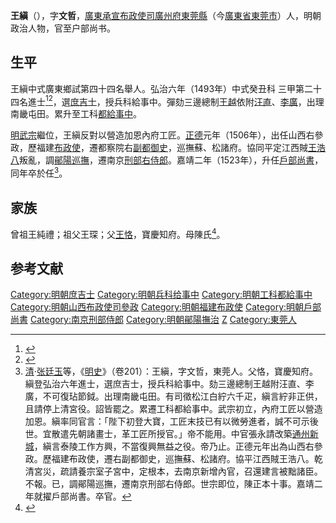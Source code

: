 {{明清人物信息框
| 姓名 = 王縝
| 原名 =
| 圖片名稱= 
| 圖片大小 =
| 圖片說明 = 
| 最高職務 =戶部尚書
| 國家 = 大明 
| 爵位 =
| 籍貫 = 廣東廣州府東莞縣
| 族裔 = 
| 字號 = 字文哲
| 諡號 =
| 出生日期 = 天順七年（1463年）
| 出生地點 = 
| 逝世日期 = 嘉靖二年（1523年） 
| 逝世地點 =
| 墓葬 =
| 配偶 = 
| 親屬 = 
| 出身 =
* 弘治六年癸丑科同進士出身
| 經歷 =
| 著作 =  
}}
'''王縝'''（{{bd|1463年||1523年|catIdx=W}}），字'''文哲'''，[[廣東承宣布政使司|廣東承宣布政使司]][[廣州府|廣州府]][[東莞縣|東莞縣]]（今[[廣東省|廣東省]][[東莞市|東莞市]]）人，明朝政治人物，官至户部尚书。

== 生平==
王縝中式廣東鄉試第四十四名舉人。弘治六年（1493年）中式癸丑科<!---會試第二百七十名--->三甲第二十四名進士<ref>{{Cite book|title=《[[皇明贡举考|皇明贡举考]]》卷五|last=（明）[[张朝瑞|张朝瑞]]|first=|publisher=《续修四库全书》史部第828册|year=|isbn=|location=|pages=}}</ref><ref>{{Cite book|title=贡举志五种 上|last=鲁小俊，江俊伟著|first=|publisher=武汉：武汉大学出版社|year=2009|isbn=978-7-307-07043-1|location=|pages=}}</ref>，選[[庶吉士|庶吉士]]，授兵科給事中。彈劾三邊總制[[王越|王越]]依附[[汪直|汪直]]、[[李廣|李廣]]，出理南畿屯田。累升至工科[[都給事中|都給事中]]。

[[明武宗|明武宗]]繼位，王縝反對以營造加恩內府工匠。[[正德_(明朝)|正德]]元年（1506年），出任山西右參政，歷福建[[布政使|布政使]]，遷都察院右[[副都御史|副都御史]]，巡撫蘇、松諸府。協同平定江西賊[[王浩八|王浩八]]叛亂，調[[鄖陽巡撫|鄖陽巡撫]]，遷南京[[刑部右侍郎|刑部右侍郎]]。嘉靖二年（1523年），升任[[戶部尚書|戶部尚書]]，同年卒於任<ref>[[清|清]]·[[张廷玉|张廷玉]]等，《[[明史|明史]]》（卷201）：王縝，字文哲，東莞人。父恪，寶慶知府。縝登弘治六年進士，選庶吉士，授兵科給事中。劾三邊總制王越附汪直、李廣，不可復玷節鉞。出理南畿屯田。有司徵松江白紵六千疋，縝言紵非正供，且請停上清宮役。詔皆罷之。累遷工科都給事中。武宗初立，內府工匠以營造加恩。縝率同官言：「陛下初登大寶，工匠末技已有以微勞進者，誠不可示後世。宜散遣先朝諸畫士，革工匠所授官。」帝不能用。中官張永請改築[[通州新城_(顺天府)|通州新城]]，縝言泰陵工作方興，不當復興無益之役。帝乃止。正德元年出為山西右參政。歷福建布政使，遷右副都御史，巡撫蘇、松諸府。協平江西賊王浩八。乾清宮災，疏請養宗室子宮中，定根本，去南京新增內官，召還建言被黜諸臣。不報。已，調鄖陽巡撫，遷南京刑部右侍郎。世宗即位，陳正本十事。嘉靖二年就擢戶部尚書。卒官。</ref>。

== 家族 ==
曾祖王純禮；祖父王琛；父[[王恪_(正統舉人)|王恪]]，寶慶知府。母陳氏<ref>{{Cite book|title=天一阁藏明代科举录选刊 登科录 点校本|last=龚延明主编|first=|publisher=宁波出版社|year=2016|isbn=978-7-5526-2320-8|location=宁波|pages=|quote=《天一閣藏明代科舉錄選刊.登科錄》之《弘治六年癸丑科進士登科錄》}}</ref>。

==参考文献==
{{reflist}}

{{弘治六年癸丑科殿試金榜}}
{{DEFAULTSORT:Wang王}}
[[Category:明朝庶吉士|Category:明朝庶吉士]]
[[Category:明朝兵科给事中|Category:明朝兵科给事中]]
[[Category:明朝工科都給事中|Category:明朝工科都給事中]]
[[Category:明朝山西布政使司參政|Category:明朝山西布政使司參政]]
[[Category:明朝福建布政使|Category:明朝福建布政使]]
[[Category:明朝戶部尚書|Category:明朝戶部尚書]]
[[Category:南京刑部侍郎|Category:南京刑部侍郎]]
[[Category:明朝鄖陽撫治|Category:明朝鄖陽撫治]]
[[Category:王姓|Z]]
[[Category:東莞人|Category:東莞人]]